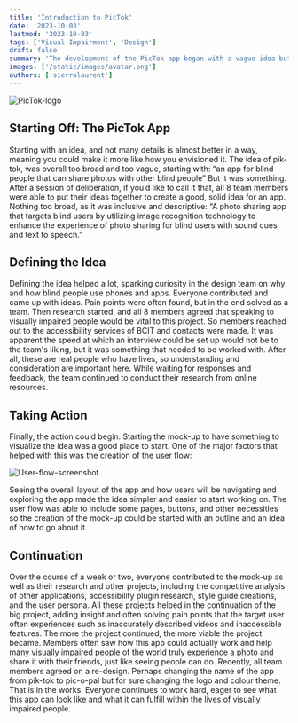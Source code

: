 ```yaml
---
title: 'Introduction to PicTok'
date: '2023-10-03'
lastmod: '2023-10-03'
tags: ['Visual Impairment', 'Design']
draft: false
summary: 'The development of the PicTok app began with a vague idea but evolved into a clear concept: a photo-sharing app for blind users using image recognition, sound cues, and text-to-speech. The team conducted research, spoke with visually impaired individuals, and worked on design and accessibility aspects. They recently decided on a re-design, including a new name, Pic-o-Pal, and are eager to make a meaningful impact in the lives of visually impaired users.'
images: ['/static/images/avatar.png']
authors: ['sierralaurent']
---
```


![PicTok-logo](/static/images/avatar.png)

## Starting Off: The PicTok App

Starting with an idea, and not many details is almost better in a way, meaning you could make it more like how you envisioned it. The idea of pik-tok, was overall too broad and too vague, starting with:
“an app for blind people that can share photos with other blind people”
But it was something. After a session of deliberation, if you’d like to call it that, all 8 team members were able to put their ideas together to create a good, solid idea for an app. Nothing too broad, as it was inclusive and descriptive:
“A photo sharing app that targets blind users by utilizing image recognition technology to enhance the experience of photo sharing for blind users with sound cues and text to speech.”

## Defining the Idea

Defining the idea helped a lot, sparking curiosity in the design team on why and how blind people use phones and apps. Everyone contributed and came up with ideas. Pain points were often found, but in the end solved as a team.
Then research started, and all 8 members agreed that speaking to visually impaired people would be vital to this project. So members reached out to the accessibility services of BCIT and contacts were made. It was apparent the speed at which an interview could be set up would not be to the team's liking, but it was something that needed to be worked with. After all, these are real people who have lives, so understanding and consideration are important here. While waiting for responses and feedback, the team continued to conduct their research from online resources.

## Taking Action

Finally, the action could begin. Starting the mock-up to have something to visualize the idea was a good place to start. One of the major factors that helped with this was the creation of the user flow:

![User-flow-screenshot](/static/images/projects/UserFlow.png)

Seeing the overall layout of the app and how users will be navigating and exploring the app made the idea simpler and easier to start working on. The user flow was able to include some pages, buttons, and other necessities so the creation of the mock-up could be started with an outline and an idea of how to go about it.

## Continuation

Over the course of a week or two, everyone contributed to the mock-up as well as their research and other projects, including the competitive analysis of other applications, accessibility plugin research, style guide creations, and the user persona. All these projects helped in the continuation of the big project, adding insight and often solving pain points that the target user often experiences such as inaccurately described videos and inaccessible features. The more the project continued, the more viable the project became. Members often saw how this app could actually work and help many visually impaired people of the world truly experience a photo and share it with their friends, just like seeing people can do.
Recently, all team members agreed on a re-design. Perhaps changing the name of the app from pik-tok to pic-o-pal but for sure changing the logo and colour theme. That is in the works. Everyone continues to work hard, eager to see what this app can look like and what it can fulfill within the lives of visually impaired people.
